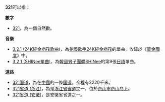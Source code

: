 '''321'''可以指：

'''數字'''
* [[321|321]]，為一個自然數。

'''音樂'''
* [[3,2,1_(24K純金痞孩歌曲)|3,2,1 (24K純金痞孩歌曲)]]，為[[美國|美國]][[歌手|歌手]][[24K純金痞孩|24K純金痞孩]]的單曲，收錄於《[[黃金國度_(24K純金痞孩專輯)|黃金國度]]》中。
* [[3_2_1_(SHINee單曲)|3 2 1 (SHINee單曲)]]，為[[韓國|韓國]][[男子團體|男子團體]][[SHINee|SHINee]]的第9張[[日語|日語]]單曲。

'''道路'''
* [[321国道|321国道]]，為在[[中國|中國]]的一條[[中华人民共和国国道|国道]]，全程有2220千米。
* [[321省道_(浙江)|321省道 (浙江)]]，為是[[浙江省|浙江省]][[省道|省道]]之一，位於[[舟山市|舟山市]][[舟山岛|舟山岛]]上。
* [[321省道_(安徽)|321省道 (安徽)]]，是安徽省省道之一。

{{Disambiguation|Cat=数字消歧义}}